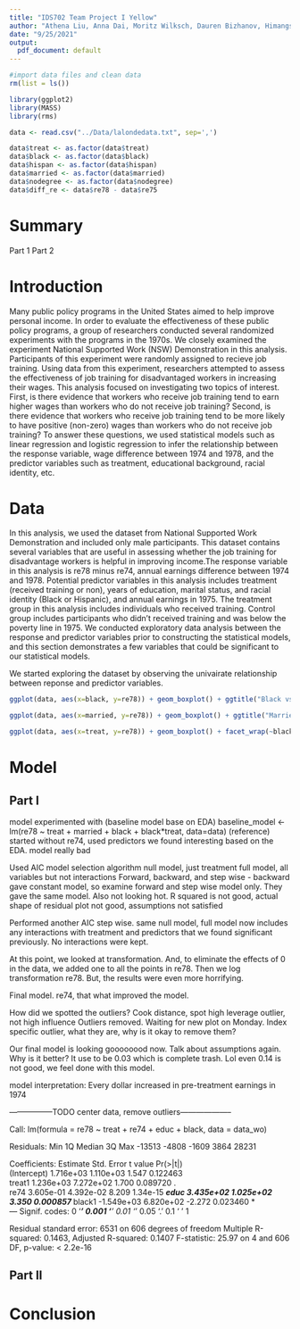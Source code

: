 ```yaml
---
title: "IDS702 Team Project I Yellow"
author: "Athena Liu, Anna Dai, Moritz Wilksch, Dauren Bizhanov, Himangshu Ray Bhantana"
date: "9/25/2021"
output:
  pdf_document: default
---
```


```r
#import data files and clean data
rm(list = ls())

library(ggplot2)
library(MASS)
library(rms)

data <- read.csv("../Data/lalondedata.txt", sep=',')

data$treat <- as.factor(data$treat)
data$black <- as.factor(data$black)
data$hispan <- as.factor(data$hispan)
data$married <- as.factor(data$married)
data$nodegree <- as.factor(data$nodegree)
data$diff_re <- data$re78 - data$re75
```

# Summary
Part 1
Part 2

# Introduction

Many public policy programs in the United States aimed to help improve personal income. In order to evaluate the effectiveness of these public policy programs, a group of researchers conducted several randomized experiments with the programs in the 1970s. We closely examined the experiment National Supported  Work (NSW) Demonstration in this analysis. Participants of this experiment were randomly assigned to recieve job training. Using data from this experiment, researchers attempted to assess the effectiveness of job training for disadvantaged workers in increasing their wages. This analysis focused on investigating two topics of interest. First, is there evidence that workers who receive job training tend to earn higher wages than workers who do not receive job training? Second, is there evidence that workers who receive job training tend to be more likely to have positive (non-zero) wages than workers who do not receive job training? To answer these questions, we used statistical models such as linear regression and logistic regression to infer the relationship between the response variable, wage difference between 1974 and 1978, and the predictor variables such as treatment, educational background, racial identity, etc.

# Data
In this analysis, we used the dataset from National Supported Work Demonstration and included only male participants. This dataset contains several variables that are useful in assessing whether the job training for disadvantage workers is helpful in improving income.The response variable in this analysis is re78 minus re74, annual earnings difference between 1974 and 1978. Potential predictor variables in this analysis includes treatment (received training or non), years of education, marital status, and racial identity (Black or Hispanic), and annual earnings in 1975. The treatment group in this analysis includes individuals who received training. Control group includes participants who didn't received training and was below the poverty line in 1975. We conducted exploratory data analysis between the response and predictor variables prior to constructing the statistical models, and this section demonstrates a few variables that could be significant to our statistical models. 

We started exploring the dataset by observing the univairate relationship between reponse and predictor variables.

```r
ggplot(data, aes(x=black, y=re78)) + geom_boxplot() + ggtitle("Black vs. re78") + theme(plot.title = element_text(hjust = 0.5))

ggplot(data, aes(x=married, y=re78)) + geom_boxplot() + ggtitle("Married vs. re78") + theme(plot.title = element_text(hjust = 0.5))
```
```r
ggplot(data, aes(x=treat, y=re78)) + geom_boxplot() + facet_wrap(~black, ncol=4) + ggtitle("Treament vs. re78 By Black") + theme(plot.title = element_text(hjust = 0.5))
```

# Model

## Part I
model experimented with (baseline model base on EDA)
baseline_model <- lm(re78 ~ treat + married + black + black*treat, data=data) (reference)
started without re74, used predictors we found interesting based on the EDA. model really bad

Used AIC model selection algorithm
null model, just treatment
full model, all variables but not interactions
Forward, backward, and step wise - backward gave constant model, so examine forward and step wise model only. They gave the same model. Also not looking hot. R squared is not good, actual shape of residual plot not good, assumptions not satisfied

Performed another AIC step wise. same null model, full model now includes any interactions with treatment and predictors that we found significant previously. No interactions were kept. 

At this point, we looked at transformation. And, to eliminate the effects of 0 in the data, we added one to all the points in re78. Then we log transformation re78. But, the results were even more horrifying. 

Final model.
re74, that what improved the model.

How did we spotted the outliers? Cook distance, spot high leverage outlier, not high influence
Outliers removed. Waiting for new plot on Monday. Index specific outlier, what they are, why is it okay to remove them?

Our final model is looking goooooood now. Talk about assumptions again. Why is it better? It use to be 0.03 which is complete trash. Lol even 0.14 is not good, we feel done with this model. 

model interpretation: 
Every dollar increased in pre-treatment earnings in 1974 


-----------------TODO center data, remove outliers--------------------

Call:
lm(formula = re78 ~ treat + re74 + educ + black, data = data_wo)

Residuals:
   Min     1Q Median     3Q    Max 
-13513  -4808  -1609   3864  28231 

Coefficients:
              Estimate Std. Error t value Pr(>|t|)    
(Intercept)  1.716e+03  1.110e+03   1.547 0.122463    
treat1       1.236e+03  7.272e+02   1.700 0.089720 .  
re74         3.605e-01  4.392e-02   8.209 1.34e-15 ***
educ         3.435e+02  1.025e+02   3.350 0.000857 ***
black1      -1.549e+03  6.820e+02  -2.272 0.023460 *  
---
Signif. codes:  0 ‘***’ 0.001 ‘**’ 0.01 ‘*’ 0.05 ‘.’ 0.1 ‘ ’ 1

Residual standard error: 6531 on 606 degrees of freedom
Multiple R-squared:  0.1463,	Adjusted R-squared:  0.1407 
F-statistic: 25.97 on 4 and 606 DF,  p-value: < 2.2e-16


## Part II

# Conclusion

